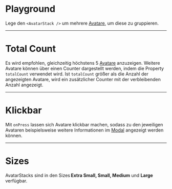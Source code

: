 # Playground

Lege den `<AvatarStack />` um mehrere [Avatare](/03-components/content/avatar),
um diese zu gruppieren.

<LiveCodeEditor />

---

# Total Count

Es wird empfohlen, gleichzeitig höchstens 5
[Avatare](/03-components/content/avatar) anzuzeigen. Weitere Avatare können über
einen Counter dargestellt werden, indem die Property `totalCount` verwendet
wird. Ist `totalCount` größer als die Anzahl der angezeigten Avatare, wird ein
zusätzlicher Counter mit der verbleibenden Anzahl angezeigt.

<LiveCodeEditor example="total-count" editorCollapsed />

---

# Klickbar

Mit `onPress` lassen sich Avatare klickbar machen, sodass zu den jeweiligen
Avataren beispielsweise weitere Informationen im
[Modal](/03-components/overlays/modal) angezeigt werden können.

<LiveCodeEditor example="clickable" editorCollapsed />

---

# Sizes

AvatarStacks sind in den Sizes **Extra Small, Small, Medium** und **Large**
verfügbar.

<LiveCodeEditor example="sizes" editorCollapsed />
